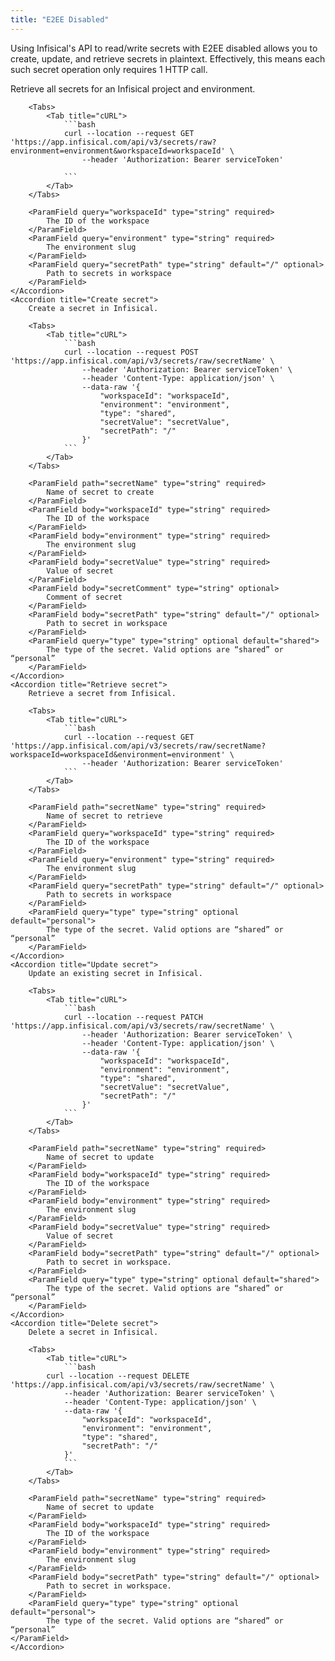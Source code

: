 ```yaml
---
title: "E2EE Disabled"
---
```


Using Infisical's API to read/write secrets with E2EE disabled allows you to create, update, and retrieve secrets
in plaintext. Effectively, this means each such secret operation only requires 1 HTTP call.

<AccordionGroup>
    <Accordion title="Retrieve secrets">
        Retrieve all secrets for an Infisical project and environment.

        <Tabs>
            <Tab title="cURL">
                ```bash
                curl --location --request GET 'https://app.infisical.com/api/v3/secrets/raw?environment=environment&workspaceId=workspaceId' \
                    --header 'Authorization: Bearer serviceToken'

                ```
            </Tab>
        </Tabs>

        <ParamField query="workspaceId" type="string" required>
            The ID of the workspace
        </ParamField>
        <ParamField query="environment" type="string" required>
            The environment slug
        </ParamField>
        <ParamField query="secretPath" type="string" default="/" optional>
            Path to secrets in workspace
        </ParamField>
    </Accordion>
    <Accordion title="Create secret">
        Create a secret in Infisical.

        <Tabs>
            <Tab title="cURL">
                ```bash
                curl --location --request POST 'https://app.infisical.com/api/v3/secrets/raw/secretName' \
                    --header 'Authorization: Bearer serviceToken' \
                    --header 'Content-Type: application/json' \
                    --data-raw '{
                        "workspaceId": "workspaceId",
                        "environment": "environment",
                        "type": "shared",
                        "secretValue": "secretValue",
                        "secretPath": "/"
                    }'
                ```
            </Tab>
        </Tabs>

        <ParamField path="secretName" type="string" required>
            Name of secret to create
        </ParamField>
        <ParamField body="workspaceId" type="string" required>
            The ID of the workspace
        </ParamField>
        <ParamField body="environment" type="string" required>
            The environment slug
        </ParamField>
        <ParamField body="secretValue" type="string" required>
            Value of secret
        </ParamField>
        <ParamField body="secretComment" type="string" optional>
            Comment of secret
        </ParamField>
        <ParamField body="secretPath" type="string" default="/" optional>
            Path to secret in workspace
        </ParamField>
        <ParamField query="type" type="string" optional default="shared">
            The type of the secret. Valid options are “shared” or “personal”
        </ParamField>
    </Accordion>
    <Accordion title="Retrieve secret">
        Retrieve a secret from Infisical.

        <Tabs>
            <Tab title="cURL">
                ```bash
                curl --location --request GET 'https://app.infisical.com/api/v3/secrets/raw/secretName?workspaceId=workspaceId&environment=environment' \
                    --header 'Authorization: Bearer serviceToken'
                ```
            </Tab>
        </Tabs>

        <ParamField path="secretName" type="string" required>
            Name of secret to retrieve
        </ParamField>
        <ParamField query="workspaceId" type="string" required>
            The ID of the workspace
        </ParamField>
        <ParamField query="environment" type="string" required>
            The environment slug
        </ParamField>
        <ParamField query="secretPath" type="string" default="/" optional>
            Path to secrets in workspace
        </ParamField>
        <ParamField query="type" type="string" optional default="personal">
            The type of the secret. Valid options are “shared” or “personal”
        </ParamField>
    </Accordion>
    <Accordion title="Update secret">
        Update an existing secret in Infisical.

        <Tabs>
            <Tab title="cURL">
                ```bash
                curl --location --request PATCH 'https://app.infisical.com/api/v3/secrets/raw/secretName' \
                    --header 'Authorization: Bearer serviceToken' \
                    --header 'Content-Type: application/json' \
                    --data-raw '{
                        "workspaceId": "workspaceId",
                        "environment": "environment",
                        "type": "shared",
                        "secretValue": "secretValue",
                        "secretPath": "/"
                    }'
                ```
            </Tab>
        </Tabs>

        <ParamField path="secretName" type="string" required>
            Name of secret to update
        </ParamField>
        <ParamField body="workspaceId" type="string" required>
            The ID of the workspace
        </ParamField>
        <ParamField body="environment" type="string" required>
            The environment slug
        </ParamField>
        <ParamField body="secretValue" type="string" required>
            Value of secret
        </ParamField>
        <ParamField body="secretPath" type="string" default="/" optional>
            Path to secret in workspace.
        </ParamField>
        <ParamField query="type" type="string" optional default="shared">
            The type of the secret. Valid options are “shared” or “personal”
        </ParamField>
    </Accordion>
    <Accordion title="Delete secret">
        Delete a secret in Infisical.

        <Tabs>
            <Tab title="cURL">
                ```bash
            curl --location --request DELETE 'https://app.infisical.com/api/v3/secrets/raw/secretName' \
                --header 'Authorization: Bearer serviceToken' \
                --header 'Content-Type: application/json' \
                --data-raw '{
                    "workspaceId": "workspaceId",
                    "environment": "environment",
                    "type": "shared",
                    "secretPath": "/"
                }'
                ```
            </Tab>
        </Tabs>

        <ParamField path="secretName" type="string" required>
            Name of secret to update
        </ParamField>
        <ParamField body="workspaceId" type="string" required>
            The ID of the workspace
        </ParamField>
        <ParamField body="environment" type="string" required>
            The environment slug
        </ParamField>
        <ParamField body="secretPath" type="string" default="/" optional>
            Path to secret in workspace.
        </ParamField>
        <ParamField query="type" type="string" optional default="personal">
            The type of the secret. Valid options are “shared” or “personal”
    </ParamField>
    </Accordion>
</AccordionGroup>